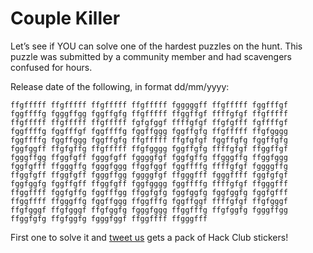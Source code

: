 
<Meta
  as={Head}
  name="Summer of Making"
  title="Couple Killer"
/>

<main className="container">

# Couple Killer

Let’s see if YOU can solve one of the hardest puzzles on the hunt. This puzzle was submitted by a community member and had scavengers confused for hours.

Release date of the following, in format dd/mm/yyyy: 

```
ffgfffff ffgfffff ffgfffff ffgfffff fgggggff ffgfffff fggfffgf fggffffg fgggffgg fggffgfg ffgfffff ffggffgf ffffgfgf ffgfffff ffgfffff ffgfffff ffgfffff fgfgfggf ffffgfgf ffgfgfff fgffffgf fggffffg fggfffgf fggffffg fggffggg fggffgfg ffgfffff ffgfgggg fggffffg fggffggg fggffgfg ffgfffff ffgfgfgf fggffgfg fggffgfg fggfggff ffgfgffg ffgfffff ffgfgggg fggffgfg ffffgfgf ffggffgf fgggffgg ffggfgff fgggfgff fggggfgf fggfgffg ffgggffg ffggfggg fggfgfff ffgggffg fgggfggg ffggfggf fggffffg ffffgfgf fggggffg ffggfgff ffggfgff fgggffgg fggggfgf ffgggfff fgggffff fggfgfgf fggfggfg fggffgff ffggfgff fggfgggg fggffffg ffffgfgf ffgggfff ffggffff fggfgffg fggfffgg ffggfgfg fggfggfg fggfggfg fggfgfff ffggffff ffgggffg fggffggg ffggfffg fggffggf ffffgfgf ffgfgggf ffgfgggf ffgfgggf ffgfggfg fgggfggg ffggfffg ffgfggfg fgggffgg ffggfgfg ffgfggfg fgggfggf ffggffff ffgggfff
```

First one to solve it and [tweet us](https://twitter.com/hackclub) gets a pack of Hack Club stickers!

</main>

<style jsx global>{`
  .container {
    max-width: 680px !important;
    font-size: 20px !important;
    line-height: 1.625;
    margin: auto;
    margin-top: 30px;
    margin-bottom: 30px;
  }

  a {
    color: var(--colors-orange);
  }
  a:hover,
  a:focus {
    text-underline-position: under;
    text-decoration-style: wavy;
  }

  h1,
  h2,
  h3,
  h4,
  h5,
  h6 {
    line-height: 1.25;
    margin-top: 1em;
    margin-bottom: 0.5em;
  }

  h1 {
    font-size: 3rem;
    margin-top: 0;
  }
  h2 {
    font-size: 2rem;
  }
  h3 {
    font-size: 1.5rem;
  }

  p,
  ol,
  ul,
  pre,
  blockquote {
    margin-top: 1em;
    margin-bottom: 1em;
  }

  small {
    color: var(--colors-muted);
  }

  code,
  pre {
    font-family: 'SF Mono', 'Roboto Mono', 'Source Code Pro', Menlo, Consolas,
      'Liberation Mono', monospace;
    background-color: beige;
    font-size: 87.5%;
    color: var(--colors-purple);
  }

  @media (prefers-color-scheme: dark) {
    code,
    pre {
      color: var(--colors-blue);
    }
  }

  pre {
    word-wrap: break-word;
    white-space: pre-wrap;
    padding: 1em;
    border-radius: 8px;
  }

  code {
    padding: 0 0.25em;
    border-radius: 0.125em;
  }
`}</style>
